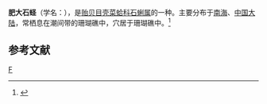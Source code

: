 {{Speciesbox 
| taxon = Lithophaga obesa
| authority = Philippi, 1847
}}
'''肥大石蛏'''（学名：''{{lang|la|Lithophaga obesa}}''），是[[贻贝目|贻贝目]][[壳菜蛤科|壳菜蛤科]][[石蜊属|石蜊属]]的一种。主要分布于[[南海|南海]]、[[中国大陆|中国大陆]]，常栖息在潮间带的珊瑚礁中，穴居于珊瑚礁中。<ref>{{cite web|url=http://shell.sinica.edu.tw/chinese/shellbase_detail.php?science_no=3637|title=国际贝库：肥大石蛏|publisher=台湾贝类资料库|accessdate=2009-08-11}}</ref>

== 参考文献 ==
{{reflist|2}}
{{Taxonbar}}

[[Category:石蜊属|F]]